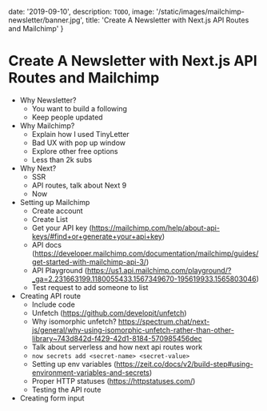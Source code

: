 
date: '2019-09-10',
description: `TODO`,
image: '/static/images/mailchimp-newsletter/banner.jpg',
title: 'Create A Newsletter with Next.js API Routes and Mailchimp'
}


<!-- Next API Routes
Mailchimp
Newsletter

A Practical Example of Next API Routes: Newsletter Integration
How To Add A Newsletter to your Next.js Blog
Create A Mailing List with Next.js API Routes and Mailchimp
Create A Newsletter with Next.js API Routes and Mailchimp
Add A Newsletter To Your Next.js Blog  -->

# Create A Newsletter with Next.js API Routes and Mailchimp

<DateAndViews date={meta.date} id="mailchimp-newsletter" />

-   Why Newsletter?
    -   You want to build a following
    -   Keep people updated
-   Why Mailchimp?
    -   Explain how I used TinyLetter
    -   Bad UX with pop up window
    -   Explore other free options
    -   Less than 2k subs
-   Why Next?
    -   SSR
    -   API routes, talk about Next 9
    -   Now
-   Setting up Mailchimp
    -   Create account
    -   Create List
    -   Get your API key (https://mailchimp.com/help/about-api-keys/#find+or+generate+your+api+key)
    -   API docs (https://developer.mailchimp.com/documentation/mailchimp/guides/get-started-with-mailchimp-api-3/)
    -   API Playground (https://us1.api.mailchimp.com/playground/?_ga=2.231663199.1180055433.1567349670-195619933.1565803046)
    -   Test request to add someone to list
-   Creating API route
    -   Include code
    -   Unfetch (https://github.com/developit/unfetch)
    -   Why isomorphic unfetch? https://spectrum.chat/next-js/general/why-using-isomorphic-unfetch-rather-than-other-library~743d842d-f429-42d1-8184-570985456dec
    -   Talk about serverless and how next api routes work
    -   `now secrets add <secret-name> <secret-value>`
    -   Setting up env variables (https://zeit.co/docs/v2/build-step#using-environment-variables-and-secrets)
    -   Proper HTTP statuses (https://httpstatuses.com/)
    -   Testing the API route
-   Creating form input
